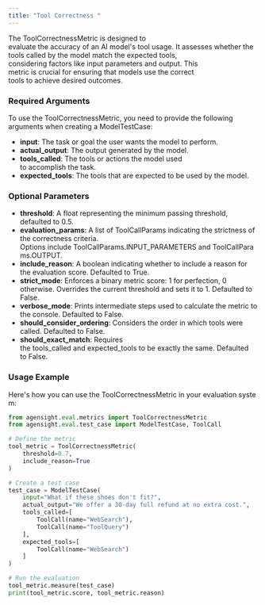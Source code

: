 ```yaml
---
title: "Tool Correctness "
---
```


The ToolCorrectnessMetric is designed to evaluate the accuracy of an AI model's tool usage. It assesses whether the tools called by the model match the expected tools, considering factors like input parameters and output. This metric is crucial for ensuring that models use the correct tools to achieve desired outcomes.

### **Required Arguments**

To use the ToolCorrectnessMetric, you need to provide the following arguments when creating a ModelTestCase:

- **input**: The task or goal the user wants the model to perform.
- **actual_output**: The output generated by the model.
- **tools_called**: The tools or actions the model used to accomplish the task.
- **expected_tools**: The tools that are expected to be used by the model.

### **Optional Parameters**

- **threshold**: A float representing the minimum passing threshold, defaulted to 0.5.
- **evaluation_params**: A list of ToolCallParams indicating the strictness of the correctness criteria. Options include ToolCallParams.INPUT_PARAMETERS and ToolCallParams.OUTPUT.
- **include_reason**: A boolean indicating whether to include a reason for the evaluation score. Defaulted to True.
- **strict_mode**: Enforces a binary metric score: 1 for perfection, 0 otherwise. Overrides the current threshold and sets it to 1. Defaulted to False.
- **verbose_mode**: Prints intermediate steps used to calculate the metric to the console. Defaulted to False.
- **should_consider_ordering**: Considers the order in which tools were called. Defaulted to False.
- **should_exact_match**: Requires the tools_called and expected_tools to be exactly the same. Defaulted to False.

### **Usage Example**

Here's how you can use the ToolCorrectnessMetric in your evaluation system:

```python
from agensight.eval.metrics import ToolCorrectnessMetric
from agensight.eval.test_case import ModelTestCase, ToolCall

# Define the metric
tool_metric = ToolCorrectnessMetric(
    threshold=0.7,
    include_reason=True
)

# Create a test case
test_case = ModelTestCase(
    input="What if these shoes don't fit?",
    actual_output="We offer a 30-day full refund at no extra cost.",
    tools_called=[
        ToolCall(name="WebSearch"),
        ToolCall(name="ToolQuery")
    ],
    expected_tools=[
        ToolCall(name="WebSearch")
    ]
)

# Run the evaluation
tool_metric.measure(test_case)
print(tool_metric.score, tool_metric.reason)
```
